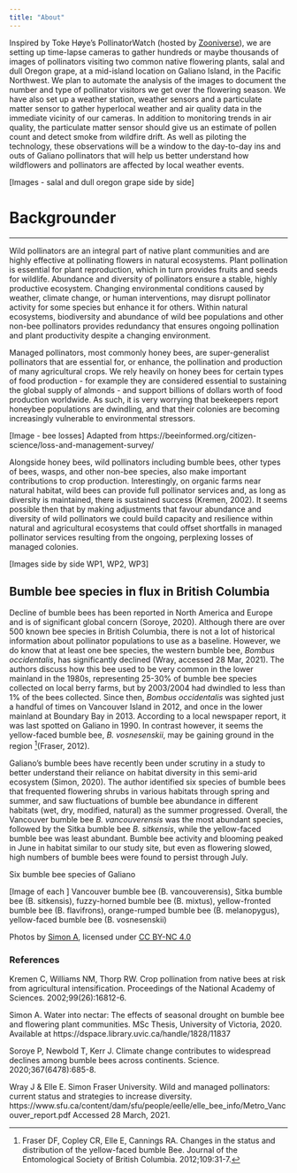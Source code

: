 ---
title: "About"
---


 Inspired by Toke Høye’s PollinatorWatch (hosted by [Zooniverse](www.zooniverse.org)), we are setting up time-lapse cameras to gather hundreds or maybe thousands of images of pollinators visiting two common native flowering plants, salal and dull Oregon grape, at a mid-island location on Galiano Island, in the Pacific Northwest. We plan to automate the analysis of the images to document the number and type of pollinator visitors we get over the flowering season. We have also set up a weather station, weather sensors and a particulate matter sensor to gather hyperlocal weather and air quality data in the immediate vicinity of our cameras. In addition to monitoring trends in air quality, the particulate matter sensor should give us an estimate of pollen count and detect smoke from wildfire drift. As well as piloting the technology, these observations will be a window to the day-to-day ins and outs of Galiano pollinators that will help us better understand how wildflowers and pollinators are affected by local weather events.  

[Images - salal and dull oregon grape side by side]


# Backgrounder
***

 Wild pollinators are an integral part of native plant communities and are highly effective at pollinating flowers in natural ecosystems. Plant pollination is essential for plant reproduction, which in turn provides fruits and seeds for wildlife. Abundance and diversity of pollinators ensure a stable, highly productive ecosystem. Changing environmental conditions caused by weather, climate change, or human interventions, may disrupt pollinator activity for some species but enhance it for others. Within natural ecosystems, biodiversity and abundance of wild bee populations and other non-bee pollinators provides redundancy that ensures ongoing pollination and plant productivity despite a changing environment. 
 

 Managed pollinators, most commonly honey bees, are super-generalist pollinators that are essential for, or enhance, the pollination and production of many agricultural crops. We rely heavily on honey bees for certain types of food production - for example they are considered essential to sustaining the global supply of almonds - and support billions of dollars worth of food production worldwide. As such, it is very worrying that beekeepers report honeybee populations are dwindling, and that their colonies are becoming increasingly vulnerable to environmental stressors. 
 
 
 [Image - bee losses]
 Adapted from https://beeinformed.org/citizen-science/loss-and-management-survey/
 
 
 Alongside honey bees, wild pollinators including bumble bees, other types of bees, wasps, and other non-bee species, also make important contributions to crop production. Interestingly, on organic farms near natural habitat, wild bees can provide full pollinator services and, as long as diversity is maintained, there is sustained success (Kremen, 2002). It seems possible then that by making adjustments that favour abundance and diversity of wild pollinators we could build capacity and resilience within natural and agricultural ecosystems that could offset shortfalls in managed pollinator services resulting from the ongoing, perplexing losses of managed colonies. 
 
 [Images side by side WP1, WP2, WP3]
 

## Bumble bee species in flux in British Columbia

 Decline of bumble bees has been reported in North America and Europe and is of significant global concern (Soroye, 2020). Although there are over 500 known bee species in British Columbia, there is not a lot of historical information about pollinator populations to use as a baseline. However, we do know that at least one bee species, the western bumble bee, *Bombus occidentalis*, has significantly declined (Wray, accessed 28 Mar, 2021). The authors discuss how this bee used to be very common in the lower mainland in the 1980s, representing 25-30% of bumble bee species collected on local berry farms, but by 2003/2004 had dwindled to less than 1% of the bees collected. Since then, *Bombus occidentalis* was sighted just a handful of times on Vancouver Island in 2012, and once in the lower mainland at Boundary Bay in 2013. According to a local newspaper report, it was last spotted on Galiano in 1990. In contrast however, it seems the yellow-faced bumble bee, *B. vosnesenskii*, may be gaining ground in the region [^1](Fraser, 2012). 
 
 
 Galiano's bumble bees have recently been under scrutiny in a study to better understand their reliance on habitat diversity in this semi-arid
ecosystem (Simon, 2020). The author identified six species of bumble bees that frequented flowering shrubs in various habitats through spring and summer, and saw fluctuations of bumble bee abundance in different habitats (wet, dry, modified, natural) as the summer progressed. Overall, the Vancouver bumble bee *B. vancouverensis* was the most abundant species, followed by the Sitka bumble bee *B. sitkensis*, while the yellow-faced bumble bee was least abundant. Bumble bee activity and blooming peaked in June in habitat similar to our study site, but even as flowering slowed, high numbers of bumble bees were found to persist through July.

Six bumble bee species of Galiano 


[Image of each ]
Vancouver bumble bee (B. vancouverensis), Sitka bumble bee (B. sitkensis), fuzzy-horned bumble bee (B. mixtus), yellow-fronted bumble bee (B. flavifrons), orange-rumped bumble bee (B. melanopygus), yellow-faced bumble bee (B. vosnesenskii)    

Photos by [Simon A](https://inaturalist.ca/people/37277), licensed under [CC BY-NC 4.0](www.https://creativecommons.org/licenses/by-nc/4.0/)  


### References
 
 
[^1]: Fraser DF, Copley CR, Elle E, Cannings RA. Changes in the status and distribution of the yellow-faced bumble Bee. Journal of the Entomological Society of British Columbia. 2012;109:31-7.
 
 Kremen C, Williams NM, Thorp RW. Crop pollination from native bees at risk from agricultural intensification. Proceedings of the National Academy of Sciences. 2002;99(26):16812-6.
 
 
 Simon A. Water into nectar: The effects of seasonal drought on bumble bee and flowering plant communities. MSc Thesis, University of Victoria, 2020. Available at https://dspace.library.uvic.ca/handle/1828/11837 
 
 
 Soroye P, Newbold T, Kerr J. Climate change contributes to widespread declines among bumble bees across continents. Science. 2020;367(6478):685-8.
  
  Wray J & Elle E. Simon Fraser University. Wild and managed pollinators: current status and strategies to increase diversity. https://www.sfu.ca/content/dam/sfu/people/eelle/elle_bee_info/Metro_Vancouver_report.pdf Accessed 28 March, 2021.
 
 
 
